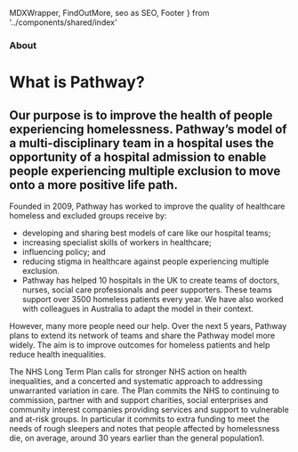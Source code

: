 
  MDXWrapper,
  FindOutMore,
  seo as SEO,
  Footer
} from '../components/shared/index'



<Hero />
<MainSectionTwo />
<Layout>

### About

# What is Pathway?

## Our purpose is to improve the health of people experiencing homelessness. Pathway’s model of a multi-disciplinary team in a hospital uses the opportunity of a hospital admission to enable people experiencing multiple exclusion to move onto a more positive life path.

Founded in 2009, Pathway has worked to improve the quality of healthcare homeless and excluded groups receive by:

- developing and sharing best models of care like our hospital teams;
- increasing specialist skills of workers in healthcare;
- influencing policy; and
- reducing stigma in healthcare against people experiencing multiple exclusion.
- Pathway has helped 10 hospitals in the UK to create teams of doctors, nurses, social care professionals and peer supporters. These teams support over 3500 homeless patients every year. We have also worked with colleagues in Australia to adapt the model in their context.

However, many more people need our help. Over the next 5 years, Pathway plans to extend its network of teams and share the Pathway model more widely. The aim is to improve outcomes for homeless patients and help reduce health inequalities.

The NHS Long Term Plan calls for stronger NHS action on health inequalities, and a concerted and systematic approach to addressing unwarranted variation in care. The Plan commits the NHS to continuing to commission, partner with and support charities, social enterprises and community interest companies providing services and support to vulnerable and at-risk groups. In particular it commits to extra funding to meet the needs of rough sleepers and notes that people affected by homelessness die, on average, around 30 years earlier than the general population1.

</Layout>
<Survey />
<Services />
<FindOutMore />
<Footnotes />
<Footer />
